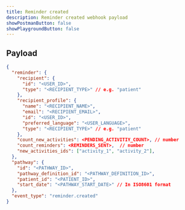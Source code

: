 ```yaml
---
title: Reminder created
description: Reminder created webhook payload
showPostmanButton: false
showPlaygroundButton: false
---
```


## Payload

```json
{
  "reminder": {
    "recipient": {
      "id": "<USER_ID>",
      "type": "<RECIPIENT_TYPE>" // e.g. "patient"
    },
    "recipient_profile": {
      "name": "<RECIPIENT_NAME>",
      "email": "<RECIPIENT_EMAIL>",
      "id": "<USER_ID>",
      "preferred_language": "<USER_LANGUAGE>",
      "type": "<RECIPIENT_TYPE>" // e.g. "patient"
    },
    "count_new_activities": <PENDING_ACTIVITIY_COUNT>, // number
    "count_reminders": <REMINDERS_SENT>,  // number
    "new_activities_ids": ["activity_1", "activity_2"],
  },
  "pathway": {
    "id": "<PATHWAY_ID>",
    "pathway_definition_id": "<PATHWAY_DEFINITION_ID>",
    "patient_id": "<PATIENT_ID>",
    "start_date": "<PATHWAY_START_DATE>" // In ISO8601 format
  },
  "event_type": "reminder.created"
}
```

